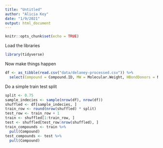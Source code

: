 ```yaml
---
title: "Untitled"
author: "Alicia Key"
date: "1/9/2021"
output: html_document
---
```


```r
knitr::opts_chunk$set(echo = TRUE)
```

Load the libraries

```r
library(tidyverse)
```

Now make things happen


``` r
df <- as_tibble(read.csv("data/delaney-processed.csv")) %>%
  select(Compound = Compound.ID, MW = Molecular.Weight, HBondDonors = Number.of.H.Bond.Donors, Rings = Number.of.Rings, RotatableBonds = Number.of.Rotatable.Bonds, PSA = Polar.Surface.Area, solubility = measured.log.solubility.in.mols.per.litre)
```

Do a simple train test split

``` r
split <- 0.75
sample_indecies <- sample(nrow(df), nrow(df))
shuffled <- df[sample_indecies, ]
train_row <- round(nrow(shuffled) * split)
test_row <- train_row + 1
train <- shuffled[1:train_row, ]
test <- shuffled[test_row:nrow(shuffled), ]
train_compounds <- train %>%
  pull(Compound)
test_compounds <- test %>%
  pull(Compound)
```